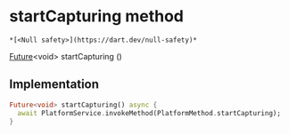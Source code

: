 # startCapturing method

    *[<Null safety>](https://dart.dev/null-safety)*

[Future](https://api.flutter.dev/flutter/dart-async/Future-class.html)&lt;void> startCapturing
()

## Implementation

```dart
Future<void> startCapturing() async {
  await PlatformService.invokeMethod(PlatformMethod.startCapturing);
}
```
